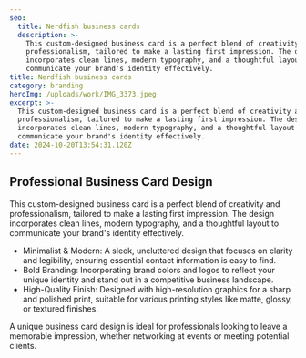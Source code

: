 ```yaml
---
seo:
  title: Nerdfish business cards
  description: >-
    This custom-designed business card is a perfect blend of creativity and
    professionalism, tailored to make a lasting first impression. The design
    incorporates clean lines, modern typography, and a thoughtful layout to
    communicate your brand's identity effectively.
title: Nerdfish business cards
category: branding
heroImg: /uploads/work/IMG_3373.jpeg
excerpt: >-
  This custom-designed business card is a perfect blend of creativity and
  professionalism, tailored to make a lasting first impression. The design
  incorporates clean lines, modern typography, and a thoughtful layout to
  communicate your brand's identity effectively.
date: 2024-10-20T13:54:31.120Z
---
```


## Professional Business Card Design

This custom-designed business card is a perfect blend of creativity and professionalism, tailored to make a lasting first impression. The design incorporates clean lines, modern typography, and a thoughtful layout to communicate your brand's identity effectively.

- Minimalist & Modern: A sleek, uncluttered design that focuses on clarity and legibility, ensuring essential contact information is easy to find.
- Bold Branding: Incorporating brand colors and logos to reflect your unique identity and stand out in a competitive business landscape.
- High-Quality Finish: Designed with high-resolution graphics for a sharp and polished print, suitable for various printing styles like matte, glossy, or textured finishes.

A unique business card design is ideal for professionals looking to leave a memorable impression, whether networking at events or meeting potential clients.
